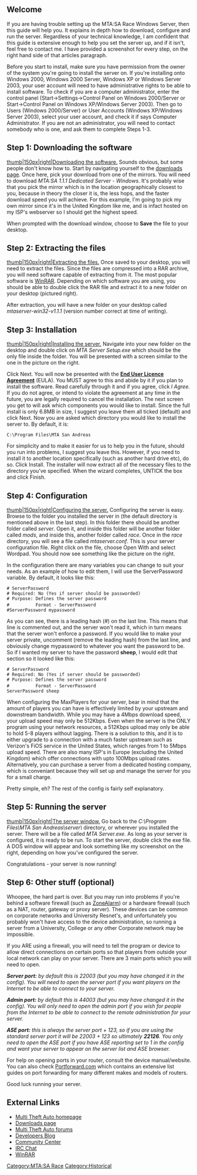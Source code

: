 {{Historical}}

== Welcome ==
If you are having trouble setting up the MTA:SA Race Windows Server, then this guide will help you. It explains in depth how to download, configure and run the server. Regardless of your technical knowledge, I am confident that this guide is extensive enough to help you set the server up, and if it isn't, feel free to contact me. I have provided a screenshot for every step, on the right hand side of that articles paragraph.

Before you start to install, make sure you have permission from the owner of the system you're going to install the server on. If you're installing onto Windows 2000, Windows 2000 Server, Windows XP or Windows Server 2003, your user account will need to have administrative rights to be able to install software. To check if you are a computer administrator, enter the control panel (Start->Settings->Control Panel on Windows 2000/Server or Start->Control Panel on Windows XP/Windows Server 2003). Then go to Users (Windows 2000/Server) or User Accounts (Windows XP/Windows Server 2003), select your user account, and check it if says Computer Administrator. If you are not an administrator, you will need to contact somebody who is one, and ask them to complete Steps 1-3.


== Step 1: Downloading the software ==
[[/Image:Mtasa-server_win01.png.md|thumb|150px|right|Downloading the software.]]
Sounds obvious, but some people don't know how to. Start by navigating yourself to the [http://light.mtavc.com/ downloads page]. Once here, pick your download from one of the mirrors. You will  need to download ''MTA:SA 1.1.1 Dedicated Server - Windows''. It's probably wise that you pick the mirror which is in the location geographically closest to you, because in theory the closer it is, the less hops, and the faster download speed you will achieve. For this example, I'm going to pick my own mirror since it's in the United Kingdom like me, and is infact  hosted on my ISP's webserver so I should get the highest speed.

When prompted with the download window, choose to '''Save''' the file to your desktop. 







== Step 2: Extracting the files ==
[[/Image:Mtasa-server_win02.png.md|thumb|150px|right|Extracting the files.]]
Once saved to your desktop, you will need to extract the files. Since the files are compressed into a RAR archive, you will need software capable of extracting from it. The most popular software is [http://www.rarlabs.com/ WinRAR]. Depending on which software you are using, you should be able to double click the RAR file and extract it to a new folder on your desktop (pictured right).

After extraction, you will have a new folder on your desktop called ''mtaserver-win32-v1.1.1'' (version number correct at time of writing).







== Step 3: Installation ==
[[/Image:Mtasa-server_win03.png.md|thumb|150px|right|Installing the server.]]
Navigate into your new folder on the desktop and double click on ''MTA Server Setup.exe'' which should be the only file inside the folder. You will be presented with a screen similar to the one in the picture on the right. 

Click Next. You will now be presented with the '''[[/End User Licence Agreement.md|End User Licence Agreement]]''' (EULA). You MUST agree to this and abide by it if you plan to install the software. Read carefully through it and if you agree, click ''I Agree.'' If you do not agree, or intend to violate the agreement at any time in the future, you are legally required to cancel the installation. The next screen you get to will ask which components you would like to install. Since the full install is only 6.8MB in size, I suggest you leave them all ticked (default) and click Next. Now you are asked which directory you would like to install the server to. By default, it is:




 C:\Program Files\MTA San Andreas

For simplicity and to make it easier for us to help you in the future, should you run into problems, I suggest you leave this. However, if you need to install it to another location specifically (such as another hard drive etc), do so. Click Install. The installer will now extract all of the necessary files to the directory you've specified. When the wizard completes, UNTICK the box and click Finish.


== Step 4: Configuration ==
[[/Image:Mtasa-server_win04.png.md|thumb|150px|right|Configuring the server.]]
Configuring the server is easy. Browse to the folder you installed the server in (the default directory is mentioned above in the last step). In this folder there should be another folder called ''server''. Open it, and inside this folder will be another folder called ''mods'', and inside this, another folder called ''race''. Once in the ''race'' directory, you will see a file called ''mtaserver.conf''. This is your server configuration file. Right click on the file, choose Open With and select Wordpad. You should now see something like the picture on the right.

In the configuration there are many variables you can change to suit your needs. As an example of how to edit them, I will use the ServerPassword variable. By default, it looks like this:

 


 # ServerPassword
 # Required: No (Yes if server should be passworded)
 # Purpose: Defines the server password
 #          Format - ServerPassword <password>
 #ServerPassword mypassword


As you can see, there is a leading hash (#) on the last line. This means that line is commented out, and the server won't read it, which in turn means that the server won't enforce a password. If you would like to make your server private, uncomment (remove the leading hash) from the last line, and obviously change mypassword to whatever you want the password to be. So if I wanted my server to have the password '''sheep''', I would edit that section so it looked like this:


 # ServerPassword
 # Required: No (Yes if server should be passworded)
 # Purpose: Defines the server password
 #          Format - ServerPassword <password>
 ServerPassword sheep


When configuring the MaxPlayers for your server, bear in mind that the amount of players you can have is effectively limited by your upstream and downstream bandwidth. While you may have a 4Mbps download speed, your upload speed may only be 512Kbps. Even when the server is the ONLY program using your network resources, a 512Kbps upload may only be able to hold 5-8 players without lagging. There is a solution to this, and it is to either upgrade to a connection with a much faster upstream such as Verizon's FiOS service in the United States, which ranges from 1 to 5Mbps upload speed. There are also many ISP's in Europe (excluding the United Kingdom) which offer connections with upto 100Mbps upload rates. Alternatively, you can purchase a server from a dedicated hosting company, which is conveniant because they will set up and manage the server for you for a small charge.

Pretty simple, eh? The rest of the config is fairly self explanatory.

== Step 5: Running the server ==
[[/Image:Mtasa-server_win05.png.md|thumb|150px|right|The server window.]]
Go back to the ''C:\Program Files\MTA San Andreas\server\'' directory, or wherever you installed the server. There will be a file called ''MTA Server.exe.'' As long as your server is configured, it is ready to be run. To start the server, double click the exe file. A DOS window will appear and look something like my screenshot on the right, depending on how you've configured the server.

Congratulations - your server is now running!


== Step 6: Other stuff (optional) ==
Whoopee, the hard part is over. But you may run into problems if you're behind a software firewall (such as [http://www.zonelabs.com/ ZoneAlarm]) or a hardware firewall (such as a NAT, router, gateway or proxy server). These devices can be common on corporate networks and University Resnet's, and unfortunately you probably won't have access to the device administration, so running a server from a University, College or any other Corporate network may be impossible. 

If you ARE using a firewall, you will need to tell the program or device to allow direct connections on certain ports so that players from outside your local network can play on your server. There are 3 main ports which you will need to open.

'' '''Server port:''' by default this is 22003 (but you may have changed it in the config). You will need to open the server port if you want players on the Internet to be able to connect to your server. ''
 
'' '''Admin port:''' by default this is 44003 (but you may have changed it in the config). You will only need to open the admin port if you wish for people from the Internet to be able to connect to the remote administration for your server. ''
 
'' '''ASE port:''' this is always the server port + 123, so if you are using the standard server port it will be 22003 + 123 so ultimately '''22126'''. You only need to open the ASE port if you have ASE reporting set to 1 in the config and want your server to appear on the server list and ASE browser. ''

For help on opening ports in your router, consult the device manual/website. You can also check [http://www.portforward.com/english/routers/port_forwarding/routerindex.htm Portforward.com] which contains an extensive list guides on port forwarding for many different makes and models of routers.


Good luck running your server.

== External Links ==
* [http://www.multitheftauto.com Multi Theft Auto homepage] 
* [http://light.mtavc.com/ Downloads page]
* [http://forum.mtavc.com/index.php Multi Theft Auto forums]
* [http://multitheftauto.com/blog Developers Blog]
* [http://center.mtasa.com/ Community Center]
* [http://www.multitheftauto.com/irc.php IRC Chat]
* [http://www.rarlabs.com/ WinRAR]

[[/Category:MTA:SA Race.md|Category:MTA:SA Race]]
[[/Category:Historical.md|Category:Historical]]